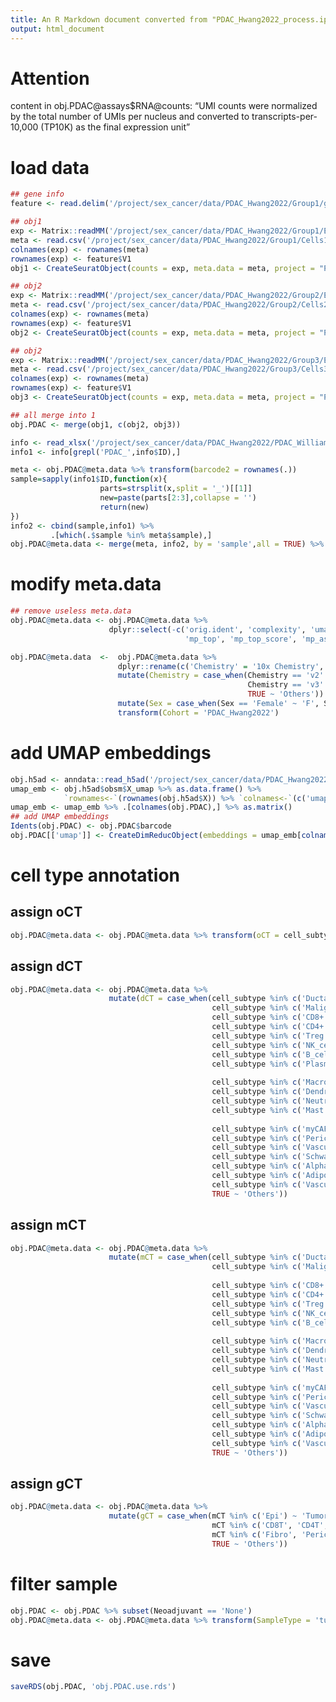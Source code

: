 ```yaml
---
title: An R Markdown document converted from "PDAC_Hwang2022_process.ipynb"
output: html_document
---
```


# Attention

content in obj.PDAC@assays$RNA@counts: "UMI counts were normalized by the total number of UMIs per nucleus and converted to transcripts-per-10,000 (TP10K) as the final expression unit"

# load data

```r
## gene info 
feature <- read.delim('/project/sex_cancer/data/PDAC_Hwang2022/Group1/genes.txt', header = F, row.names = NULL)

## obj1
exp <- Matrix::readMM('/project/sex_cancer/data/PDAC_Hwang2022/Group1/Exp_data_TP10K_1.mtx')
meta <- read.csv('/project/sex_cancer/data/PDAC_Hwang2022/Group1/Cells1.csv') %>% transform(barcode = cell_name) %>% column_to_rownames('cell_name')
colnames(exp) <- rownames(meta)
rownames(exp) <- feature$V1
obj1 <- CreateSeuratObject(counts = exp, meta.data = meta, project = "PDAC")

## obj2
exp <- Matrix::readMM('/project/sex_cancer/data/PDAC_Hwang2022/Group2/Exp_data_TP10K_2.mtx')
meta <- read.csv('/project/sex_cancer/data/PDAC_Hwang2022/Group2/Cells2.csv') %>% transform(barcode = cell_name) %>% column_to_rownames('cell_name')
colnames(exp) <- rownames(meta)
rownames(exp) <- feature$V1
obj2 <- CreateSeuratObject(counts = exp, meta.data = meta, project = "PDAC")

## obj2
exp <- Matrix::readMM('/project/sex_cancer/data/PDAC_Hwang2022/Group3/Exp_data_TP10K_3.mtx')
meta <- read.csv('/project/sex_cancer/data/PDAC_Hwang2022/Group3/Cells3.csv') %>% transform(barcode = cell_name) %>% column_to_rownames('cell_name')
colnames(exp) <- rownames(meta)
rownames(exp) <- feature$V1
obj3 <- CreateSeuratObject(counts = exp, meta.data = meta, project = "PDAC")

## all merge into 1
obj.PDAC <- merge(obj1, c(obj2, obj3))
```

```r
info <- read_xlsx('/project/sex_cancer/data/PDAC_Hwang2022/PDAC_WilliamL2022_PatientInfo.xlsx',skip = 1)
info1 <- info[grepl('PDAC_',info$ID),]

meta <- obj.PDAC@meta.data %>% transform(barcode2 = rownames(.))
sample=sapply(info1$ID,function(x){
                    parts=strsplit(x,split = '_')[[1]]
                    new=paste(parts[2:3],collapse = '')
                    return(new)
})
info2 <- cbind(sample,info1) %>%
         .[which(.$sample %in% meta$sample),] 
obj.PDAC@meta.data <- merge(meta, info2, by = 'sample',all = TRUE) %>% column_to_rownames('barcode2') %>% .[colnames(obj.PDAC),]
```

# modify meta.data

```r
## remove useless meta.data
obj.PDAC@meta.data <- obj.PDAC@meta.data %>% 
                      dplyr::select(-c('orig.ident', 'complexity', 'umap1', 'umap2', 'g1s_score', 'g2m_score', 'cell_cycle_phase', 'nFeature_RNA',
                                       'mp_top', 'mp_top_score', 'mp_assignment', 'mCT', 'disease')) 
```

```r
obj.PDAC@meta.data  <-  obj.PDAC@meta.data %>%
                        dplyr::rename(c('Chemistry' = '10x Chemistry', 'SampleID' = 'sample', 'Disease' = 'source')) %>%
                        mutate(Chemistry = case_when(Chemistry == 'v2' ~ "10x 3' v2",
                                                     Chemistry == 'v3' ~ "10x 3' v3",
                                                     TRUE ~ 'Others')) %>%
                        mutate(Sex = case_when(Sex == 'Female' ~ 'F', Sex == 'Male' ~ 'M', TRUE ~ 'Others')) %>%
                        transform(Cohort = 'PDAC_Hwang2022')
```

# add UMAP embeddings

```r
obj.h5ad <- anndata::read_h5ad('/project/sex_cancer/data/PDAC_Hwang2022/GSE202051_totaldata-final-toshare.h5ad')
umap_emb <- obj.h5ad$obsm$X_umap %>% as.data.frame() %>% 
            `rownames<-`(rownames(obj.h5ad$X)) %>% `colnames<-`(c('umap_1', 'umap_2')) 
umap_emb <- umap_emb %>% .[colnames(obj.PDAC),] %>% as.matrix()
## add UMAP embeddings
Idents(obj.PDAC) <- obj.PDAC$barcode
obj.PDAC[['umap']] <- CreateDimReducObject(embeddings = umap_emb[colnames(obj.PDAC),] , key = 'umap_', assay = 'RNA')
```

# cell type annotation

## assign oCT

```r
obj.PDAC@meta.data <- obj.PDAC@meta.data %>% transform(oCT = cell_subtype)
```

## assign dCT

```r
obj.PDAC@meta.data <- obj.PDAC@meta.data %>% 
                      mutate(dCT = case_when(cell_subtype %in% c('Ductal (atypical)', 'Ductal', 'Acinar', 'ADM') ~ 'Epi',
                                             cell_subtype %in% c('Malignant') ~ 'Epi',
                                             cell_subtype %in% c('CD8+ T') ~ 'CD8T',
                                             cell_subtype %in% c('CD4+ T') ~ 'CD4T',
                                             cell_subtype %in% c('Treg') ~ 'Treg',
                                             cell_subtype %in% c('NK_cell') ~ 'NK',
                                             cell_subtype %in% c('B_cell') ~ 'B',
                                             cell_subtype %in% c('Plasma') ~ 'Plasma',
                                             
                                             cell_subtype %in% c('Macrophage') ~ 'Mph',
                                             cell_subtype %in% c('Dendritic') ~ 'DC',
                                             cell_subtype %in% c('Neutrophil') ~ 'Neu',
                                             cell_subtype %in% c('Mast') ~ 'Mast',
                                             
                                             cell_subtype %in% c('myCAF', 'CAF') ~ 'Fibro',
                                             cell_subtype %in% c('Pericyte') ~ 'Pericyte',
                                             cell_subtype %in% c('Vascular', 'Lymphatic') ~ 'Endo',
                                             cell_subtype %in% c('Schwann') ~ 'Schwann',
                                             cell_subtype %in% c('Alpha', 'Beta', 'Delta', 'Epsilon', 'Gamma', 'Hormone-negative neuroendocrine', 'Intra-pancreatic neurons') ~ 'Neuron',
                                             cell_subtype %in% c('Adipocyte') ~ 'Adipocyte',
                                             cell_subtype %in% c('Vascular smooth muscle') ~ 'VSMC',
                                             TRUE ~ 'Others')) 
```

## assign mCT

```r
obj.PDAC@meta.data <- obj.PDAC@meta.data %>% 
                      mutate(mCT = case_when(cell_subtype %in% c('Ductal (atypical)', 'Ductal', 'Acinar', 'ADM') ~ 'Epi',
                                             cell_subtype %in% c('Malignant') ~ 'Epi',
                                             
                                             cell_subtype %in% c('CD8+ T') ~ 'CD8T',
                                             cell_subtype %in% c('CD4+ T') ~ 'CD4T',
                                             cell_subtype %in% c('Treg') ~ 'Treg',
                                             cell_subtype %in% c('NK_cell') ~ 'NK',
                                             cell_subtype %in% c('B_cell', 'Plasma') ~ 'B',
                                             
                                             cell_subtype %in% c('Macrophage') ~ 'Mph',
                                             cell_subtype %in% c('Dendritic') ~ 'DC',
                                             cell_subtype %in% c('Neutrophil') ~ 'Neu',
                                             cell_subtype %in% c('Mast') ~ 'Mast',
                                             
                                             cell_subtype %in% c('myCAF', 'CAF') ~ 'Fibro',
                                             cell_subtype %in% c('Pericyte') ~ 'Pericyte',
                                             cell_subtype %in% c('Vascular', 'Lymphatic') ~ 'Endo',
                                             cell_subtype %in% c('Schwann') ~ 'Schwann',
                                             cell_subtype %in% c('Alpha', 'Beta', 'Delta', 'Epsilon', 'Gamma', 'Hormone-negative neuroendocrine', 'Intra-pancreatic neurons') ~ 'Neuron',
                                             cell_subtype %in% c('Adipocyte') ~ 'Adipocyte',
                                             cell_subtype %in% c('Vascular smooth muscle') ~ 'SMC',
                                             TRUE ~ 'Others'))
```

## assign gCT

```r
obj.PDAC@meta.data <- obj.PDAC@meta.data %>% 
                      mutate(gCT = case_when(mCT %in% c('Epi') ~ 'Tumor',
                                             mCT %in% c('CD8T', 'CD4T', 'Treg', 'NK', 'B', 'Mph', 'DC', 'Neu', 'Mast') ~ 'Immune',
                                             mCT %in% c('Fibro', 'Pericyte', 'Endo', 'Schwann', 'Neuron', 'Adipocyte', 'SMC') ~ 'Stromal',
                                             TRUE ~ 'Others'))
```

# filter sample

```r
obj.PDAC <- obj.PDAC %>% subset(Neoadjuvant == 'None')
obj.PDAC@meta.data <- obj.PDAC@meta.data %>% transform(SampleType = 'tumor')
```

# save

```r
saveRDS(obj.PDAC, 'obj.PDAC.use.rds')
```

